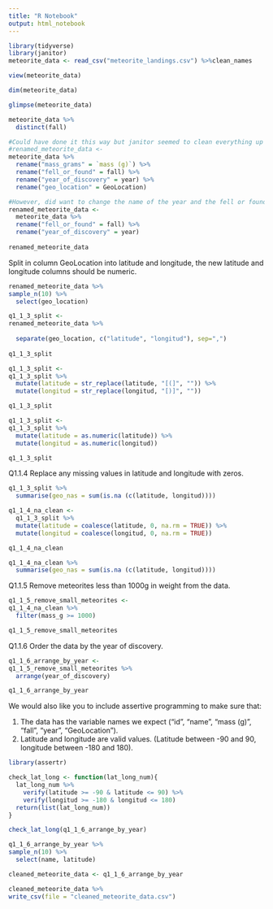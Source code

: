 ```yaml
---
title: "R Notebook"
output: html_notebook
---
```


```r
library(tidyverse)
library(janitor)
meteorite_data <- read_csv("meteorite_landings.csv") %>%clean_names
```

```r
view(meteorite_data)
```

```r
dim(meteorite_data)
```

```r
glimpse(meteorite_data)
```

```r
meteorite_data %>% 
  distinct(fall)
```


```r
#Could have done it this way but janitor seemed to clean everything up
#renamed_meteorite_data <-
meteorite_data %>%
  rename("mass_grams" = `mass (g)`) %>% 
  rename("fell_or_found" = fall) %>% 
  rename("year_of_discovery" = year) %>% 
  rename("geo_location" = GeoLocation)

```

```r
#However, did want to change the name of the year and the fell or found as above
renamed_meteorite_data <-
  meteorite_data %>%
  rename("fell_or_found" = fall) %>% 
  rename("year_of_discovery" = year) 
  
renamed_meteorite_data
```


Split in column GeoLocation into latitude and longitude, the new latitude and longitude columns should be numeric.

```r
renamed_meteorite_data %>%
sample_n(10) %>% 
  select(geo_location)
```


```r
q1_1_3_split <-
renamed_meteorite_data %>%
  
  separate(geo_location, c("latitude", "longitud"), sep=",")
 
q1_1_3_split

```

```r
q1_1_3_split <-
q1_1_3_split %>% 
  mutate(latitude = str_replace(latitude, "[(]", "")) %>%
  mutate(longitud = str_replace(longitud, "[)]", "")) 

q1_1_3_split

```

```r
q1_1_3_split <-
q1_1_3_split %>%
  mutate(latitude = as.numeric(latitude)) %>% 
  mutate(longitud = as.numeric(longitud))

q1_1_3_split
```

Q1.1.4 Replace any missing values in latitude and longitude with zeros.

```r
q1_1_3_split %>% 
  summarise(geo_nas = sum(is.na (c(latitude, longitud))))
```

```r
q1_1_4_na_clean <-
  q1_1_3_split %>%
  mutate(latitude = coalesce(latitude, 0, na.rm = TRUE)) %>%
  mutate(longitud = coalesce(longitud, 0, na.rm = TRUE))

q1_1_4_na_clean

```

```r
q1_1_4_na_clean %>% 
  summarise(geo_nas = sum(is.na (c(latitude, longitud))))
```

Q1.1.5 Remove meteorites less than 1000g in weight from the data.

```r
q1_1_5_remove_small_meteorites <-
q1_1_4_na_clean %>%
  filter(mass_g >= 1000)

q1_1_5_remove_small_meteorites
```

Q1.1.6 Order the data by the year of discovery.

```r
q1_1_6_arrange_by_year <-
q1_1_5_remove_small_meteorites %>%
  arrange(year_of_discovery)

q1_1_6_arrange_by_year
```

We would also like you to include assertive programming to make sure that:

1. The data has the variable names we expect (“id”, “name”, “mass (g)”, “fall”, “year”, “GeoLocation”).
2. Latitude and longitude are valid values. (Latitude between -90 and 90, longitude between -180 and 180).

```r
library(assertr)
```

```r
check_lat_long <- function(lat_long_num){
  lat_long_num %>% 
    verify(latitude >= -90 & latitude <= 90) %>%
    verify(longitud >= -180 & longitud <= 180)
  return(list(lat_long_num))
}

```

```r
check_lat_long(q1_1_6_arrange_by_year)
```

```r
q1_1_6_arrange_by_year %>%
sample_n(10) %>%
  select(name, latitude)
```

```r
cleaned_meteorite_data <- q1_1_6_arrange_by_year
```

```r
cleaned_meteorite_data %>% 
write_csv(file = "cleaned_meteorite_data.csv")
```

